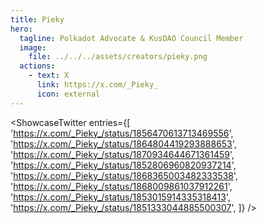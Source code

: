 ```yaml
---
title: Pieky
hero:
  tagline: Polkadot Advocate & KusDAO Council Member
  image: 
    file: ../../../assets/creators/pieky.png
  actions:
    - text: X
      link: https://x.com/_Pieky_
      icon: external
---
```



<ShowcaseTwitter
  entries={[
    'https://x.com/_Pieky_/status/1856470613713469556',
    'https://x.com/_Pieky_/status/1864804419293888653',
    'https://x.com/_Pieky_/status/1870934644671361459',
    'https://x.com/_Pieky_/status/1852806960820937214',
    'https://x.com/_Pieky_/status/1868365003482333538',
    'https://x.com/_Pieky_/status/1868009861037912261',
    'https://x.com/_Pieky_/status/1853015914335318413',
    'https://x.com/_Pieky_/status/1851333044885500307',
  ]}
/>
 <script async src="https://platform.twitter.com/widgets.js" charset="utf-8"></script>